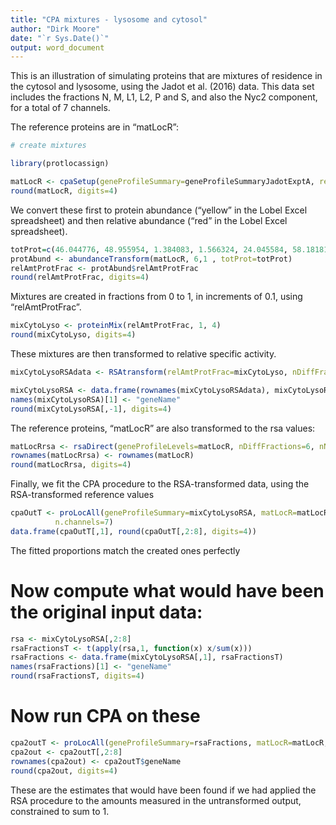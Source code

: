```yaml
---
title: "CPA mixtures - lysosome and cytosol"
author: "Dirk Moore"
date: "`r Sys.Date()`"
output: word_document
---
```


This is an illustration of simulating proteins that are mixtures of residence in the cytosol and lysosome, using the Jadot et al. (2016) data. This data set includes the fractions N, M, L1, L2, P and S, and also the Nyc2 component, for a total of 7 channels.

The reference proteins are in "matLocR":

```r
# create mixtures

library(protlocassign)

matLocR <- cpaSetup(geneProfileSummary=geneProfileSummaryJadotExptA, refLocProteins=refLocProteinsJadot, n.channels=7)
round(matLocR, digits=4)
```

We convert these first to protein abundance ("yellow" in the Lobel Excel spreadsheet) and then relative abundance ("red" in the Lobel Excel spreadsheet).
```r
totProt=c(46.044776, 48.955954, 1.384083, 1.566324, 24.045584, 58.181818, 0.0684596)
protAbund <- abundanceTransform(matLocR, 6,1 , totProt=totProt)
relAmtProtFrac <- protAbund$relAmtProtFrac
round(relAmtProtFrac, digits=4)
```

Mixtures are created in fractions from 0 to 1, in increments of 0.1, using "relAmtProtFrac".

```r
mixCytoLyso <- proteinMix(relAmtProtFrac, 1, 4)
round(mixCytoLyso, digits=4)
```

These mixtures are then transformed to relative specific activity.

```r
mixCytoLysoRSAdata <- RSAtransform(relAmtProtFrac=mixCytoLyso, nDiffFractions=6, nNycFractions=3, totProt=totProt)$rsa

mixCytoLysoRSA <- data.frame(rownames(mixCytoLysoRSAdata), mixCytoLysoRSAdata)
names(mixCytoLysoRSA)[1] <- "geneName"
round(mixCytoLysoRSA[,-1], digits=4)
```

The reference proteins, "matLocR" are also transformed to the rsa values:
```r
matLocRrsa <- rsaDirect(geneProfileLevels=matLocR, nDiffFractions=6, nNycFractions=1, totProt=totProt, maxRSA=25)
rownames(matLocRrsa) <- rownames(matLocR)
round(matLocRrsa, digits=4)
```

Finally, we fit the CPA procedure to the RSA-transformed data, using the RSA-transformed reference values
```r
cpaOutT <- proLocAll(geneProfileSummary=mixCytoLysoRSA, matLocR=matLocRrsa,
          n.channels=7)
data.frame(cpaOutT[,1], round(cpaOutT[,2:8], digits=4))
```
The fitted proportions match the created ones perfectly

# Now compute what would have been the original input data:
```r
rsa <- mixCytoLysoRSA[,2:8]
rsaFractionsT <- t(apply(rsa,1, function(x) x/sum(x)))
rsaFractions <- data.frame(mixCytoLysoRSA[,1], rsaFractionsT)
names(rsaFractions)[1] <- "geneName"
round(rsaFractionsT, digits=4)
```

# Now run CPA on these
```r
cpa2outT <- proLocAll(geneProfileSummary=rsaFractions, matLocR=matLocR, n.channels=7)
cpa2out <- cpa2outT[,2:8]
rownames(cpa2out) <- cpa2outT$geneName
round(cpa2out, digits=4)
```
These are the estimates that would have been found if we had applied the RSA procedure to the amounts measured in the untransformed output, constrained to sum to 1.
